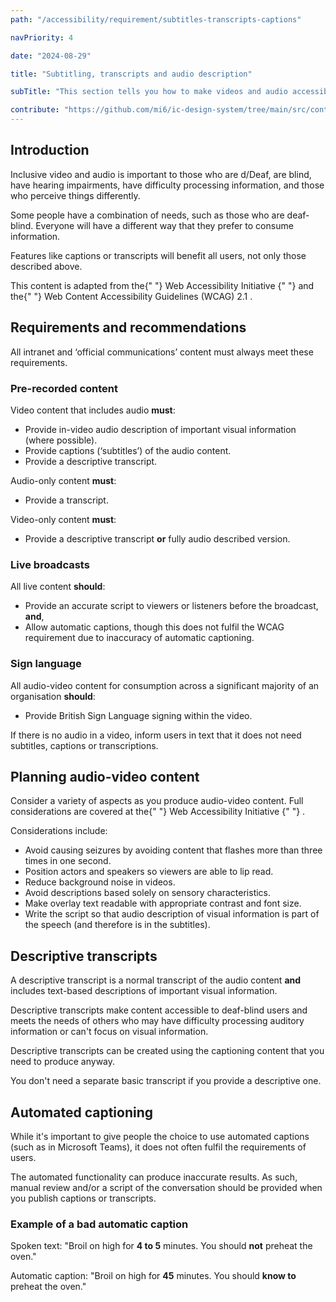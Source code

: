 ```yaml
---
path: "/accessibility/requirement/subtitles-transcripts-captions"

navPriority: 4

date: "2024-08-29"

title: "Subtitling, transcripts and audio description"

subTitle: "This section tells you how to make videos and audio accessible."

contribute: "https://github.com/mi6/ic-design-system/tree/main/src/content/structured/accessibility/requirement/subtitles-transcripts-captions.mdx"
---
```


## Introduction

Inclusive video and audio is important to those who are d/Deaf, are blind, have hearing impairments, have difficulty processing information, and those who perceive things differently.

Some people have a combination of needs, such as those who are deaf-blind. Everyone will have a different way that they prefer to consume information.

Features like captions or transcripts will benefit all users, not only those described above.

<p>
  This content is adapted from the{" "}
  <ic-link
    target="_blank"
    href="https://www.w3.org/WAI/media/av/"
    rel="noreferrer noopener nofollow"
    id="fn-1"
  >
    Web Accessibility Initiative
  </ic-link>{" "}
  and the{" "}
  <ic-link
    target="_blank"
    href="https://www.w3.org/TR/WCAG22/"
    rel="noreferrer noopener nofollow"
    id="fn-1"
  >
    Web Content Accessibility Guidelines (WCAG) 2.1
  </ic-link>
  .
</p>

## Requirements and recommendations

All intranet and ‘official communications’ content must always meet these requirements.

### Pre-recorded content

Video content that includes audio **must**:

- Provide in-video audio description of important visual information (where possible).
- Provide captions (‘subtitles’) of the audio content.
- Provide a descriptive transcript.

Audio-only content **must**:

- Provide a transcript.

Video-only content **must**:

- Provide a descriptive transcript **or** fully audio described version.

### Live broadcasts

All live content **should**:

- Provide an accurate script to viewers or listeners before the broadcast, **and**,
- Allow automatic captions, though this does not fulfil the WCAG requirement due to inaccuracy of automatic captioning.

### Sign language

All audio-video content for consumption across a significant majority of an organisation **should**:

- Provide British Sign Language signing within the video.

If there is no audio in a video, inform users in text that it does not need subtitles, captions or transcriptions.

## Planning audio-video content

<p>
  Consider a variety of aspects as you produce audio-video content. Full
  considerations are covered at the{" "}
  <ic-link
    target="_blank"
    href="https://www.w3.org/WAI/media/av/av-content/"
    rel="noreferrer noopener nofollow"
  >
    Web Accessibility Initiative
  </ic-link>{" "}
  .
</p>

Considerations include:

- Avoid causing seizures by avoiding content that flashes more than three times in one second.
- Position actors and speakers so viewers are able to lip read.
- Reduce background noise in videos.
- Avoid descriptions based solely on sensory characteristics.
- Make overlay text readable with appropriate contrast and font size.
- Write the script so that audio description of visual information is part of the speech (and therefore is in the subtitles).

## Descriptive transcripts

A descriptive transcript is a normal transcript of the audio content **and** includes text-based descriptions of important visual information.

Descriptive transcripts make content accessible to deaf-blind users and meets the needs of others who may have difficulty processing auditory information or can't focus on visual information.

Descriptive transcripts can be created using the captioning content that you need to produce anyway.

You don't need a separate basic transcript if you provide a descriptive one.

## Automated captioning

While it's important to give people the choice to use automated captions (such as in Microsoft Teams), it does not often fulfil the requirements of users.

The automated functionality can produce inaccurate results. As such, manual review and/or a script of the conversation should be provided when you publish captions or transcripts.

### Example of a bad automatic caption

Spoken text: "Broil on high for **4 to 5** minutes. You should **not** preheat the oven."

Automatic caption: "Broil on high for **45** minutes. You should **know to** preheat the oven."

